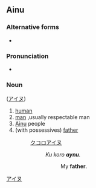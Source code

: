 {{also|Aynu}}
{{delete|lang=ain|incorrect spelling}}
==Ainu==

===Alternative forms===
* {{l|ain|ainu}}

===Pronunciation===
* {{IPA|/ʔajnu/|lang=ain}}

===Noun===
{{head|ain|noun}} ([[アイヌ]])

# [[human]]
# [[man]] ,usually respectable man
# [[Ainu]] people
# (with possessives) [[father]]
#: [[クコロ]][[アイヌ]]
#:: ''Ku koro '''aynu'''.''
#::: My '''father'''.

[[Category:Ainu nouns|アイヌ]]